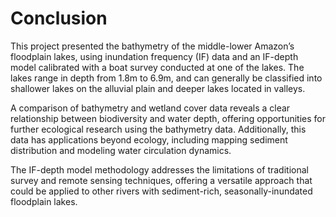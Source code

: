 # Conclusion

This project presented the bathymetry of the middle-lower Amazon's floodplain lakes, using inundation frequency (IF)
data and an IF-depth model calibrated with a boat survey conducted at one of the lakes. The lakes range in depth from 1.8m 
to 6.9m, and can generally be classified into shallower lakes on the alluvial plain and deeper lakes located in valleys. 

A comparison of bathymetry and wetland cover data reveals a clear relationship between biodiversity and water depth, 
offering opportunities for further ecological research using the bathymetry data. Additionally, this data has applications 
beyond ecology, including mapping sediment distribution and modeling water circulation dynamics. 

The IF-depth model methodology addresses the limitations of traditional survey and remote sensing techniques, offering a 
versatile approach that could be applied to other rivers with sediment-rich, seasonally-inundated floodplain lakes. 